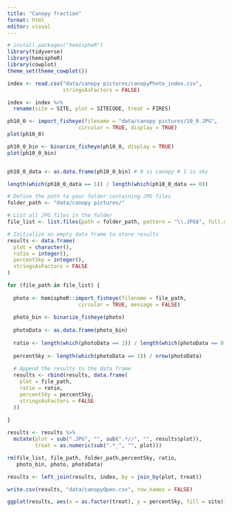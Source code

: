 ```yaml
---
title: "Canopy fraction"
format: html
editor: visual
---
```


```r
# install.packages("hemispheR")
library(tidyverse)
library(hemispheR)
library(cowplot)
theme_set(theme_cowplot())
```

```r
index <- read.csv("data/canopy pictures/canopyPhoto_index.csv",
                  stringsAsFactors = FALSE)

index <- index %>%
  rename(site = SITE, plot = SITECODE, treat = FIRES)

ph10_0 <- import_fisheye(filename = "data/canopy pictures/10_0.JPG",
                       circular = TRUE, display = TRUE)
plot(ph10_0)

ph10_0_bin <- binarize_fisheye(ph10_0, display = TRUE)
plot(ph10_0_bin)


ph10_0_data <- as.data.frame(ph10_0_bin) # 0 is canopy # 1 is sky

length(which(ph10_0_data == 1)) / length(which(ph10_0_data == 0))

```

```r
# Define the path to your folder containing JPG files
folder_path <- "data/canopy pictures/"

# List all JPG files in the folder
file_list <- list.files(path = folder_path, pattern = "\\.JPG$", full.names = TRUE)

# Initialize an empty data frame to store results
results <- data.frame(
  plot = character(),
  ratio = integer(),
  percentSky = integer(),
  stringsAsFactors = FALSE
)

for (file_path in file_list) {
  
  photo <- hemispheR::import_fisheye(filename = file_path,
                       circular = TRUE, message = FALSE)
  
  photo_bin <- binarize_fisheye(photo)
  
  photoData <- as.data.frame(photo_bin)
  
  ratio <- length(which(photoData == 1)) / length(which(photoData == 0))
  
  percentSky <- length(which(photoData == 1)) / nrow(photoData)
  
  # Append the results to the data frame
  results <- rbind(results, data.frame(
    plot = file_path,
    ratio = ratio,
    percentSky = percentSky,
    stringsAsFactors = FALSE
  ))
  
}

results <- results %>%
  mutate(plot = sub(".JPG", "", sub(".*//", "", results$plot)),
         treat = as.numeric(sub(".*_", "", plot)))

rm(file_list, file_path, folder_path,percentSky, ratio, 
   photo_bin, photo, photoData)

results <- left_join(results, index, by = join_by(plot, treat))

write.csv(results, "data/canopyOpen.csv", row.names = FALSE)
```


```r
ggplot(results, aes(x = as.factor(treat), y = percentSky, fill = site)) + geom_boxplot()

```
